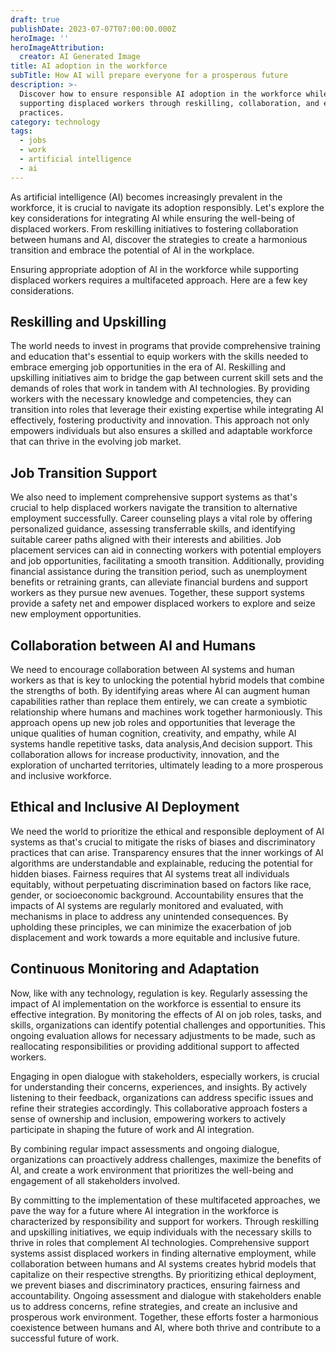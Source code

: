 ```yaml
---
draft: true
publishDate: 2023-07-07T07:00:00.000Z
heroImage: ''
heroImageAttribution:
  creator: AI Generated Image
title: AI adoption in the workforce
subTitle: How AI will prepare everyone for a prosperous future
description: >-
  Discover how to ensure responsible AI adoption in the workforce while
  supporting displaced workers through reskilling, collaboration, and ethical
  practices.
category: technology
tags:
  - jobs
  - work
  - artificial intelligence
  - ai
---
```


As artificial intelligence (AI) becomes increasingly prevalent in the workforce, it is crucial to navigate its adoption responsibly. Let's explore the key considerations for integrating AI while ensuring the well-being of displaced workers. From reskilling initiatives to fostering collaboration between humans and AI, discover the strategies to create a harmonious transition and embrace the potential of AI in the workplace. 

Ensuring appropriate adoption of AI in the workforce while supporting displaced workers requires a multifaceted approach. Here are a few key considerations.

## Reskilling and Upskilling

The world needs to invest in programs that provide comprehensive training and education that's essential to equip workers with the skills needed to embrace emerging job opportunities in the era of AI. Reskilling and upskilling initiatives aim to bridge the gap between current skill sets and the demands of roles that work in tandem with AI technologies. By providing workers with the necessary knowledge and competencies, they can transition into roles that leverage their existing expertise while integrating AI effectively, fostering productivity and innovation. This approach not only empowers individuals but also ensures a skilled and adaptable workforce that can thrive in the evolving job market.

## Job Transition Support

We also need to implement comprehensive support systems as that's crucial to help displaced workers navigate the transition to alternative employment successfully. Career counseling plays a vital role by offering personalized guidance, assessing transferrable skills, and identifying suitable career paths aligned with their interests and abilities. Job placement services can aid in connecting workers with potential employers and job opportunities, facilitating a smooth transition. Additionally, providing financial assistance during the transition period, such as unemployment benefits or retraining grants, can alleviate financial burdens and support workers as they pursue new avenues. Together, these support systems provide a safety net and empower displaced workers to explore and seize new employment opportunities.

## Collaboration between AI and Humans

We need to encourage collaboration between AI systems and human workers as that is key to unlocking the potential hybrid models that combine the strengths of both. By identifying areas where AI can augment human capabilities rather than replace them entirely, we can create a symbiotic relationship where humans and machines work together harmoniously. This approach opens up new job roles and opportunities that leverage the unique qualities of human cognition, creativity, and empathy, while AI systems handle repetitive tasks, data analysis,And decision support. This collaboration allows for increase productivity, innovation, and the exploration of uncharted territories, ultimately leading to a more prosperous and inclusive workforce.

## Ethical and Inclusive AI Deployment

We need the world to prioritize the ethical and responsible deployment of AI systems as that's crucial to mitigate the risks of biases and discriminatory practices that can arise. Transparency ensures that the inner workings of AI algorithms are understandable and explainable, reducing the potential for hidden biases. Fairness requires that AI systems treat all individuals equitably, without perpetuating discrimination based on factors like race, gender, or socioeconomic background. Accountability ensures that the impacts of AI systems are regularly monitored and evaluated, with mechanisms in place to address any unintended consequences. By upholding these principles, we can minimize the exacerbation of job displacement and work towards a more equitable and inclusive future.

## Continuous Monitoring and Adaptation

Now, like with any technology, regulation is key. Regularly assessing the impact of AI implementation on the workforce is essential to ensure its effective integration. By monitoring the effects of AI on job roles, tasks, and skills, organizations can identify potential challenges and opportunities. This ongoing evaluation allows for necessary adjustments to be made, such as reallocating responsibilities or providing additional support to affected workers.

Engaging in open dialogue with stakeholders, especially workers, is crucial for understanding their concerns, experiences, and insights. By actively listening to their feedback, organizations can address specific issues and refine their strategies accordingly. This collaborative approach fosters a sense of ownership and inclusion, empowering workers to actively participate in shaping the future of work and AI integration.

By combining regular impact assessments and ongoing dialogue, organizations can proactively address challenges, maximize the benefits of AI, and create a work environment that prioritizes the well-being and engagement of all stakeholders involved.

By committing to the implementation of these multifaceted approaches, we pave the way for a future where AI integration in the workforce is characterized by responsibility and support for workers. Through reskilling and upskilling initiatives, we equip individuals with the necessary skills to thrive in roles that complement AI technologies. Comprehensive support systems assist displaced workers in finding alternative employment, while collaboration between humans and AI systems creates hybrid models that capitalize on their respective strengths. By prioritizing ethical deployment, we prevent biases and discriminatory practices, ensuring fairness and accountability. Ongoing assessment and dialogue with stakeholders enable us to address concerns, refine strategies, and create an inclusive and prosperous work environment. Together, these efforts foster a harmonious coexistence between humans and AI, where both thrive and contribute to a successful future of work.
